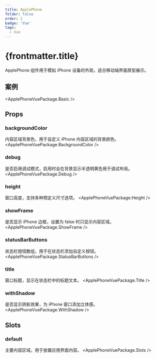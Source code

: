 ```yaml
---
title: ApplePhone
folder: false
order: 2
badge: 'Vue'
tags:
  - Vue
---
```



# {frontmatter.title}

ApplePhone 组件用于模拟 iPhone 设备的外观，适合移动端界面原型展示。

## 案例

<ApplePhoneVuePackage.Basic />

## Props

### backgroundColor
内容区域背景色，用于自定义 iPhone 内容区域的背景颜色。
<ApplePhoneVuePackage.BackgroundColor />

### debug
是否启用调试模式，启用时会在背景显示半透明黄色用于调试布局。
<ApplePhoneVuePackage.Debug />

### height
窗口高度，支持多种预定义尺寸选项。
<ApplePhoneVuePackage.Height />

### showFrame
是否显示 iPhone 边框，设置为 false 时只显示内容区域。
<ApplePhoneVuePackage.ShowFrame />

### statusBarButtons
状态栏按钮数组，用于在状态栏添加自定义按钮。
<ApplePhoneVuePackage.StatusBarButtons />

### title
窗口标题，显示在状态栏中的标题文本。
<ApplePhoneVuePackage.Title />

### withShadow
是否显示阴影效果，为 iPhone 窗口添加立体感。
<ApplePhoneVuePackage.WithShadow />

## Slots

### default
主要内容区域，用于放置应用界面内容。
<ApplePhoneVuePackage.Slots /> 
